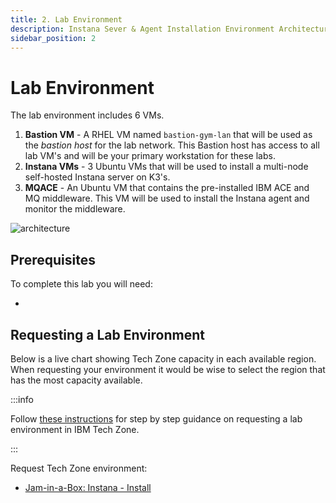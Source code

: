 ```yaml
---
title: 2. Lab Environment
description: Instana Sever & Agent Installation Environment Architecture
sidebar_position: 2
---
```



# Lab Environment

The lab environment includes 6 VMs.

1. **Bastion VM** - A RHEL VM named `bastion-gym-lan` that will be used as the _bastion host_ for the
   lab network. This Bastion host has access to all lab VM's and will be
   your primary workstation for these labs.
2. **Instana VMs** - 3 Ubuntu VMs that will be used to install a multi-node self-hosted Instana server on K3's.
3. **MQACE** - An Ubuntu VM that contains the pre-installed IBM ACE and MQ
   middleware. This VM will be used to install the Instana agent and monitor the
   middleware.

![architecture](images/architecture-instana.png)

## Prerequisites

To complete this lab you will need:

- <LicenseInfo requiredWhen="during lab" />

## Requesting a Lab Environment


Below is a live chart showing Tech Zone capacity in each available region. When
requesting your environment it would be wise to select the region that has the
most capacity available.

<TechZoneStatus />

:::info

Follow
[these instructions](/waiops-tech-jam/labs/jam-in-a-box/#requesting-a-lab-environment)
for step by step guidance on requesting a lab environment in IBM Tech Zone.

:::

Request Tech Zone environment:

- [Jam-in-a-Box: Instana - Install](https://techzone.ibm.com/my/reservations/create/67e0fad6b985a83d6ad5dc14)
